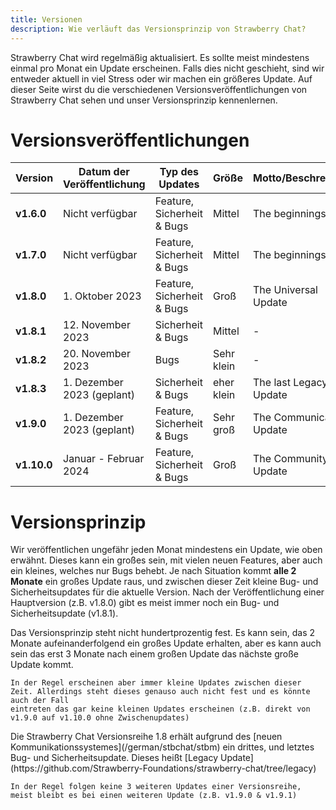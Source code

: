 ```yaml
---
title: Versionen
description: Wie verläuft das Versionsprinzip von Strawberry Chat?
---
```


Strawberry Chat wird regelmäßig aktualisiert. Es sollte meist mindestens einmal pro Monat ein Update erscheinen.
Falls dies nicht geschieht, sind wir entweder aktuell in viel Stress oder wir machen ein größeres Update.
Auf dieser Seite wirst du die verschiedenen Versionsveröffentlichungen von Strawberry Chat sehen und unser Versionsprinzip kennenlernen.

# Versionsveröffentlichungen
| Version     | Datum der Veröffentlichung | Typ des Updates            | Größe      | Motto/Beschreibung        | Branch |
|-------------|----------------------------|----------------------------|------------|---------------------------|--------|
| **v1.6.0**  | Nicht verfügbar            | Feature, Sicherheit & Bugs | Mittel     | The beginnings            | - |
| **v1.7.0**  | Nicht verfügbar            | Feature, Sicherheit & Bugs | Mittel     | The beginnings Ep. 2      | - |
| **v1.8.0**  | 1. Oktober 2023            | Feature, Sicherheit & Bugs | Groß       | The Universal Update      | [stbchat@v1.8.0](https://github.com/Strawberry-Foundations/strawberry-chat/tree/1.8.0) |
| **v1.8.1**  | 12. November 2023          | Sicherheit & Bugs          | Mittel     | -                         | [stbchat@v1.8.1](https://github.com/Strawberry-Foundations/strawberry-chat/tree/1.8.1) |
| **v1.8.2**  | 20. November 2023          | Bugs                       | Sehr klein | -                         | [stbchat@v1.8.2](https://github.com/Strawberry-Foundations/strawberry-chat/tree/1.8.2) |
| **v1.8.3**  | 1. Dezember 2023 (geplant) | Sicherheit & Bugs          | eher klein | The last Legacy Update    | [stbchat@legacy](https://github.com/Strawberry-Foundations/strawberry-chat/tree/legacy) |
| **v1.9.0**  | 1. Dezember 2023 (geplant) | Feature, Sicherheit & Bugs | Sehr groß  | The Communication Update  | [stbchat@main](https://github.com/Strawberry-Foundations/strawberry-chat/tree/main) |
| **v1.10.0** | Januar - Februar 2024      | Feature, Sicherheit & Bugs | Groß       | The Community Update      | - |

# Versionsprinzip
Wir veröffentlichen ungefähr jeden Monat mindestens ein Update, wie oben erwähnt. Dieses kann ein großes sein, mit vielen neuen Features, aber auch ein kleines, welches nur Bugs behebt.
Je nach Situation kommt **alle 2 Monate** ein großes Update raus, und zwischen dieser Zeit kleine Bug- und Sicherheitsupdates für die aktuelle Version.
Nach der Veröffentlichung einer Hauptversion (z.B. v1.8.0) gibt es meist immer noch ein Bug- und Sicherheitsupdate (v1.8.1).

<Warning>
    Das Versionsprinzip steht nicht hundertprozentig fest. Es kann sein, das 2 Monate aufeinanderfolgend ein großes Update erhalten, 
    aber es kann auch sein das erst 3 Monate nach einem großen Update das nächste große Update kommt.

    In der Regel erscheinen aber immer kleine Updates zwischen dieser Zeit. Allerdings steht dieses genauso auch nicht fest und es könnte auch der Fall 
    eintreten das gar keine kleinen Updates erscheinen (z.B. direkt von v1.9.0 auf v1.10.0 ohne Zwischenupdates)
</Warning>

<Info>
    Die Strawberry Chat Versionsreihe 1.8 erhält aufgrund des [neuen Kommunikationssystemes](/german/stbchat/stbm) ein drittes, und letztes Bug- und Sicherheitsupdate.
    Dieses heißt [Legacy Update](https://github.com/Strawberry-Foundations/strawberry-chat/tree/legacy)
    
    In der Regel folgen keine 3 weiteren Updates einer Versionsreihe, meist bleibt es bei einen weiteren Update (z.B. v1.9.0 & v1.9.1)
</Info>
